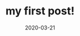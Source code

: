---
title: my first post!
slug: my-first-post
date: 2020-03-21
featureImage: cloud.png
excerpt: welcome to my first blog post ever, thanks for visitng. welcome to my first blog post ever, thanks for visitng. welcome to my first blog post ever, thanks for visitng.
---  